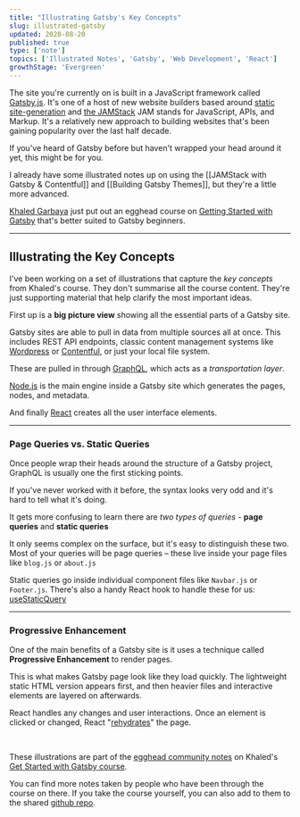 ```yaml
---
title: "Illustrating Gatsby's Key Concepts"
slug: illustrated-gatsby
updated: 2020-08-20
published: true
type: ['note']
topics: ['Illustrated Notes', 'Gatsby', 'Web Development', 'React']
growthStage: 'Evergreen'
---
```


The site you're currently on is built in a JavaScript framework called [Gatsby.js](https://www.gatsbyjs.org/). It's one of a host of new website builders based around [static site-generation](https://www.netlify.com/blog/2020/04/14/what-is-a-static-site-generator-and-3-ways-to-find-the-best-one/) and [the JAMStack](https://jamstack.wtf/) <Footnote idName={1}>JAM stands for JavaScript, APIs, and Markup. It's a relatively new approach to building websites that's been gaining popularity over the last half decade.</Footnote>

If you've heard of Gatsby before but haven't wrapped your head around it yet, this might be for you.

I already have some illustrated notes up on using the [[JAMStack with Gatsby & Contentful]] and [[Building Gatsby Themes]], but they're a little more advanced.

[Khaled Garbaya](https://khaledgarbaya.net/) just put out an egghead course on
[Getting Started with Gatsby](https://egghead.io/courses/get-started-with-gatsby) that's better suited to Gatsby beginners.

<a noTip href="https://egghead.io/courses/get-started-with-gatsby"><ImageFrame width="90%" alt="Course illustration of set of React-themed moving boxes and a road sign for Gatsby" src="https://og-image-egghead-course.now.sh/get-started-with-gatsby" /></a>

---

## Illustrating the Key Concepts

I've been working on a set of illustrations that capture the _key concepts_ from Khaled's course. They don't summarise all the course content. They're just supporting material that help clarify the most important ideas.

First up is a **big picture view** showing all the essential parts of a Gatsby site.

<BasicImage alt="Gatsby is a collection of tools for building static sites" src="https://res.cloudinary.com/dg3gyk0gu/image/upload/c_scale,f_auto,q_auto:best,w_1200/v1597741851/maggieappleton.com/egghead-course-notes/intro-gatsby/IntroGatsby_1_Small.png" />

Gatsby sites are able to pull in data from multiple sources all at once. This includes REST API endpoints, classic content management systems like [Wordpress](https://www.gatsbyjs.com/guides/wordpress/) or [Contentful](https://www.gatsbyjs.com/blog/2018-1-25-building-a-site-with-react-and-contentful/), or just your local file system.

These are pulled in through [GraphQL](https://www.graphql.com/), which acts as a _transportation layer_.

[Node.js](https://www.gatsbyjs.com/docs/glossary/node/) is the main engine inside a Gatsby site which generates the pages, nodes, and metadata.

And finally [React](https://www.gatsbyjs.com/docs/glossary/react/) creates all the user interface elements.

---

### Page Queries vs. Static Queries

Once people wrap their heads around the structure of a Gatsby project, GraphQL is usually one the first sticking points.

If you've never worked with it before, the syntax looks very odd and it's hard to tell what it's doing.

It gets more confusing to learn there are _two types of queries_ - **page queries** and **static queries**

<BasicImage alt="Diagram of a pageQuery request inside a page, and a static query request inside a component" src="https://res.cloudinary.com/dg3gyk0gu/image/upload/v1597741854/maggieappleton.com/egghead-course-notes/intro-gatsby/IntroGatsby_2_Small.png" />

It only seems complex on the surface, but it's easy to distinguish these two. Most of your queries will be page queries – these live inside your page files like `blog.js` or `about.js`

Static queries go inside individual component files like `Navbar.js` or `Footer.js`. There's also a handy React hook to handle these for us: [useStaticQuery](https://www.gatsbyjs.com/docs/use-static-query/)

---

### Progressive Enhancement

One of the main benefits of a Gatsby site is it uses a technique called **Progressive Enhancement** to render pages.

<BasicImage alt="Animation of a page rendering static HTML elements first, then being updates with React afterwards" src="https://res.cloudinary.com/dg3gyk0gu/image/upload/v1597741856/maggieappleton.com/egghead-course-notes/intro-gatsby/IntroGatsby_3_Animation.gif" />

This is what makes Gatsby page look like they load quickly. The lightweight static HTML version appears first, and then heavier files and interactive elements are layered on afterwards.

React handles any changes and user interactions. Once an element is clicked or changed, React "[rehydrates](https://www.gatsbyjs.com/docs/react-hydration/)" the page.

<br />

<SimpleCard width="740px">

These illustrations are part of the [egghead community notes](https://github.com/eggheadio/eggheadio-course-notes/tree/master/get-started-with-gatsby) on Khaled's [Get Started with Gatsby course](https://egghead.io/courses/migrate-from-create-react-app-to-gatsby).

You can find more notes taken by people who have been through the course on there. 
If you take the course yourself, you can also add to them to the shared [github repo](https://github.com/eggheadio/eggheadio-course-notes/tree/master/get-started-with-gatsby).

</SimpleCard>